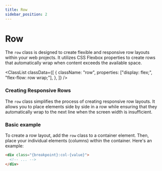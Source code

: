 ```yaml
---
title: Row
sidebar_position: 2
---
```



# Row

The `row` class is designed to create flexible and responsive row layouts within your web projects. It utilizes CSS Flexbox properties to create rows that automatically wrap when content exceeds the available space.

<ClassList
  classData={[
    {
      className: "row",
      properties: ["display: flex;", "flex-flow: row wrap;"],
    },
  ]}
/>

### Creating Responsive Rows

The `row` class simplifies the process of creating responsive row layouts. It allows you to place elements side by side in a row while ensuring that they automatically wrap to the next line when the screen width is insufficient.

### Basic example

To create a row layout, add the `row` class to a container element. Then, place your individual elements (columns) within the container. Here's an example:

```html
<div class="{breakpoint}:col-{value}">
  <!-- ... -->
</div>
```
